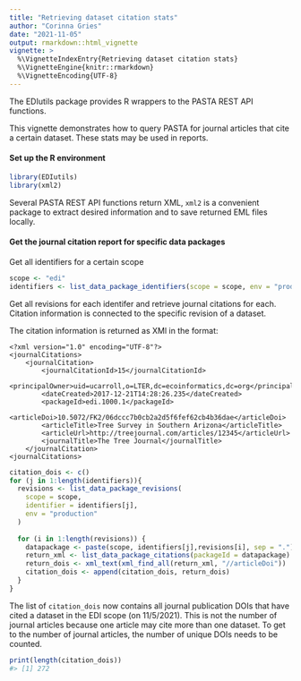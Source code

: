 ```yaml
---
title: "Retrieving dataset citation stats"
author: "Corinna Gries"
date: "2021-11-05"
output: rmarkdown::html_vignette
vignette: >
  %\VignetteIndexEntry{Retrieving dataset citation stats}
  %\VignetteEngine{knitr::rmarkdown}
  %\VignetteEncoding{UTF-8}
---
```




The EDIutils package provides R wrappers to the PASTA REST API functions. 

This vignette demonstrates how to query PASTA for journal articles that cite a certain dataset. These stats may be used in reports.

#### Set up the R environment


```r
library(EDIutils)
library(xml2)
```


Several PASTA REST API functions return XML, `xml2` is a convenient package to extract desired information and to save returned EML files locally.


#### Get the journal citation report for specific data packages

Get all identifiers for a certain scope


```r
scope <- "edi"
identifiers <- list_data_package_identifiers(scope = scope, env = "production")
```

Get all revisions for each identifer and retrieve journal citations for each. Citation information is connected to the specific revision of a dataset.

The citation information is returned as XMl in the format:

```
<?xml version="1.0" encoding="UTF-8"?>
<journalCitations>
    <journalCitation>
        <journalCitationId>15</journalCitationId>
        <principalOwner>uid=ucarroll,o=LTER,dc=ecoinformatics,dc=org</principalOwner>
        <dateCreated>2017-12-21T14:28:26.235</dateCreated>
        <packageId>edi.1000.1</packageId>
        <articleDoi>10.5072/FK2/06dccc7b0cb2a2d5f6fef62cb4b36dae</articleDoi>
        <articleTitle>Tree Survey in Southern Arizona</articleTitle>
        <articleUrl>http://treejournal.com/articles/12345</articleUrl>
        <journalTitle>The Tree Journal</journalTitle>
    </journalCitation>
<journalCitations>
```


```r
citation_dois <- c()
for (j in 1:length(identifiers)){
  revisions <- list_data_package_revisions(
    scope = scope,
    identifier = identifiers[j],
    env = "production"
  )
  
  for (i in 1:length(revisions)) {
    datapackage <- paste(scope, identifiers[j],revisions[i], sep = ".")
    return_xml <- list_data_package_citations(packageId = datapackage)
    return_dois <- xml_text(xml_find_all(return_xml, "//articleDoi"))
    citation_dois <- append(citation_dois, return_dois)
  }
}
```

The list of `citation_dois` now contains all journal publication DOIs that have cited a dataset in the EDI scope (on 11/5/2021). This is not the number of journal articles because one article may cite more than one dataset. To get to the number of journal articles, the number of unique DOIs needs to be counted.


```r
print(length(citation_dois))
#> [1] 272
```


